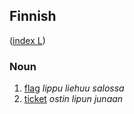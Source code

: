 ==Finnish==
([[Wiktionary:Finnish_index_l|index L]])

===Noun===

# [[flag]] ''lippu liehuu salossa''
# [[ticket]] ''ostin lipun junaan''